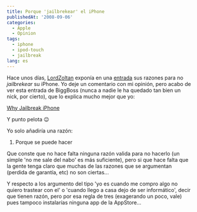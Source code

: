 ```yaml
---
title: Porque 'jailbrekear' el iPhone
publishedAt: '2008-09-06'
categories:
  - Apple
  - Opinion
tags:
  - iphone
  - ipod-touch
  - jailbreak
lang: es
---
```


Hace unos días, [LordZoltan](http://lordzoltan.gafapasta.com/) exponía en una [entrada](http://lordzoltan.gafapasta.com/?p=728) sus razones para no _jailbrekear_ su iPhone. Yo deje un comentario con mi opinión, pero acabo de ver esta entrada de BiggBoss (nunca a nadie le ha quedado tan bien un nick, por cierto), que lo explica mucho mejor que yo:

[Why Jailbreak iPhone](http://sleepers.net/news/2008/09/06/why-jailbreak-iphone/)

Y punto pelota 😉

Yo solo añadiría una razón:

1.  Porque se puede hacer

Que conste que no hace falta ninguna razón valida para no hacerlo (un simple 'no me sale del nabo' es más suficiente), pero si que hace falta que la gente tenga claro que muchas de las razones que se argumentan (perdida de garantía, etc) no son ciertas...

Y respecto a los argumento del tipo 'yo es cuando me compro algo no quiero trastear con el' o 'cuando llego a casa dejo de ser informático', decir que tienen razón, pero por esa regla de tres (exagerando un poco, vale) pues tampoco instalarías ninguna app de la AppStore...
